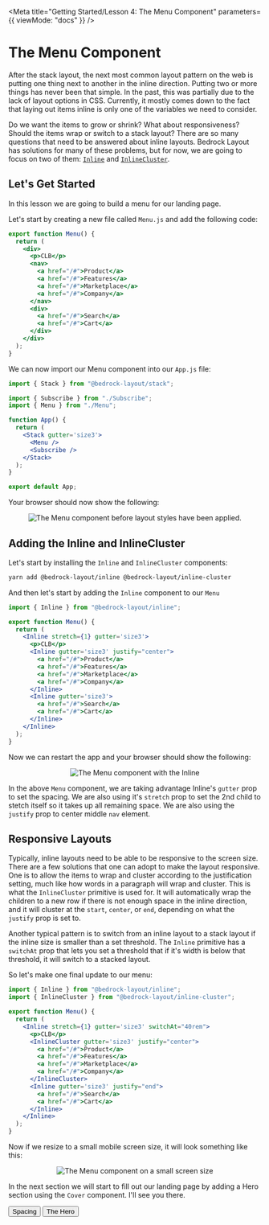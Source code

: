 
<Meta
  title="Getting Started/Lesson 4: The Menu Component"
  parameters={{ viewMode: "docs" }}
/>

# The Menu Component

After the stack layout, the next most common layout pattern on the web is putting one thing next to another in the inline direction. Putting two or more things has never been that simple. In the past, this was partially due to the lack of layout options in CSS. Currently, it mostly comes down to the fact that laying out items inline is only one of the variables we need to consider.

Do we want the items to grow or shrink? What about responsiveness? Should the items wrap or switch to a stack layout? There are so many questions that need to be answered about inline layouts. Bedrock Layout has solutions for many of these problems, but for now, we are going to focus on two of them: [`Inline`](/docs/spacer-components-inline--api) and [`InlineCluster`](/docs/spacer-components-inlinecluster--api).

## Let's Get Started

In this lesson we are going to build a menu for our landing page.

Let's start by creating a new file called `Menu.js` and add the following code:

```jsx
export function Menu() {
  return (
    <div>
      <p>CLB</p>
      <nav>
        <a href="/#">Product</a>
        <a href="/#">Features</a>
        <a href="/#">Marketplace</a>
        <a href="/#">Company</a>
      </nav>
      <div>
        <a href="/#">Search</a>
        <a href="/#">Cart</a>
      </div>
    </div>
  );
}
```

We can now import our Menu component into our `App.js` file:

```jsx
import { Stack } from "@bedrock-layout/stack";

import { Subscribe } from "./Subscribe";
import { Menu } from "./Menu";

function App() {
  return (
    <Stack gutter='size3'>
      <Menu />
      <Subscribe />
    </Stack>
  );
}

export default App;
```

Your browser should now show the following:

<Center centerChildren>
  <img
    style={{ maxWidth: 800 }}
    src={menuStart}
    alt="The Menu component before layout styles have been applied."
  />
</Center>

## Adding the Inline and InlineCluster

Let's start by installing the `Inline` and `InlineCluster` components:

```bash
yarn add @bedrock-layout/inline @bedrock-layout/inline-cluster
```

And then let's start by adding the `Inline` component to our `Menu`

```jsx
import { Inline } from "@bedrock-layout/inline";

export function Menu() {
  return (
    <Inline stretch={1} gutter='size3'>
      <p>CLB</p>
      <Inline gutter='size3' justify="center">
        <a href="/#">Product</a>
        <a href="/#">Features</a>
        <a href="/#">Marketplace</a>
        <a href="/#">Company</a>
      </Inline>
      <Inline gutter='size3'>
        <a href="/#">Search</a>
        <a href="/#">Cart</a>
      </Inline>
    </Inline>
  );
}
```

Now we can restart the app and your browser should show the following:

<Center centerChildren>
  <img
    style={{ maxWidth: 800 }}
    src={menuInline}
    alt="The Menu component with the Inline"
  />
</Center>

In the above `Menu` component, we are taking advantage Inline's `gutter` prop to set the spacing. We are also using it's `stretch` prop to set the 2nd child to stetch itself so it takes up all remaining space. We are also using the `justify` prop to center middle `nav` element.

## Responsive Layouts

Typically, inline layouts need to be able to be responsive to the screen size. There are a few solutions that one can adopt to make the layout responsive. One is to allow the items to wrap and cluster according to the justification setting, much like how words in a paragraph will wrap and cluster. This is what the `InlineCluster` primitive is used for. It will automatically wrap the children to a new row if there is not enough space in the inline direction, and it will cluster at the `start`, `center`, or `end`, depending on what the `justify` prop is set to.

Another typical pattern is to switch from an inline layout to a stack layout if the inline size is smaller than a set threshold. The `Inline` primitive has a `switchAt` prop that lets you set a threshold that if it's width is below that threshold, it will switch to a stacked layout.

So let's make one final update to our menu:

```jsx
import { Inline } from "@bedrock-layout/inline";
import { InlineCluster } from "@bedrock-layout/inline-cluster";

export function Menu() {
  return (
    <Inline stretch={1} gutter='size3' switchAt="40rem">
      <p>CLB</p>
      <InlineCluster gutter='size3' justify="center">
        <a href="/#">Product</a>
        <a href="/#">Features</a>
        <a href="/#">Marketplace</a>
        <a href="/#">Company</a>
      </InlineCluster>
      <Inline gutter='size3' justify="end">
        <a href="/#">Search</a>
        <a href="/#">Cart</a>
      </Inline>
    </Inline>
  );
}
```

Now if we resize to a small mobile screen size, it will look something like this:

<Center centerChildren>
  <img
    style={{ maxWidth: 800 }}
    src={menuMobile}
    alt="The Menu component on a small screen size"
  />
</Center>

In the next section we will start to fill out our landing page by adding a Hero section using the `Cover` component. I'll see you there.

<Inline switchAt="25rem" stretch={1} gutter="size3" minItemWidth="fit-content">
  <Button as="a" href="/?path=/docs/getting-started-lesson-3-spacing--page">
    <Intl>Spacing</Intl>
  </Button>
  <span />
  <Button as="a" href="/?path=/docs/getting-started-lesson-5-the-hero--page">
    <Intl>The Hero</Intl>
  </Button>
</Inline>
